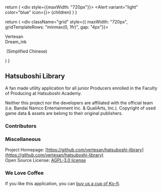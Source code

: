 
  return (
    <div style={{maxWidth: "720px"}}>
      <Alert variant="light" color="blue" icon={<IconInfoCircle />}>
        {children}
      </Alert>
    </div>
  )
}

  return (
    <div className="grid" style={{ maxWidth: "720px", gridTemplateRows: "minmax(0, 1fr)", gap: "4px"}}>
      <Link to="https://github.com/vertesan">
        <div className="flex flex-row items-center">
          <Avatar src="https://avatars.githubusercontent.com/u/162897218?v=4" alt="vertesan" />
          <span>Vertesan</span>
        </div>
      </Link>
      <div className="flex items-center">
        <Link to="https://github.com/Dreamink0">
          <div className="flex flex-row items-center">
            <Avatar src="https://avatars.githubusercontent.com/u/62631990?v=4" alt="Dreamink0" />
            <span>Dream_ink</span>
          </div>
        </Link>
        <p className="">&nbsp;(Simplified Chinese)</p>
      </div>
    </div>
  )
}


## Hatsuboshi Library

A fan made utility application for all junior Producers enrolled in the Faculty of Producing at Hatsuboshi Academy.

<CopyrightAlert>
  Neither this project nor the developers are affiliated with the official team (i.e. Bandai Namco Entertainment Inc. & QualiArts, Inc.).  
  Copyright of used game data & assets are belong to their original publishers.
</CopyrightAlert>

### Contributors
<Contributors />

### Miscellaneous

Project Homepage: [https://github.com/vertesan/hatsuboshi-library](https://github.com/vertesan/hatsuboshi-library)  
Open Source License: [AGPL-3.0 license](https://www.gnu.org/licenses/agpl-3.0.en.html)

### We Love Coffee

If you like this application, you can [buy us a cup of Ko-fi](https://ko-fi.com/vertesan).
